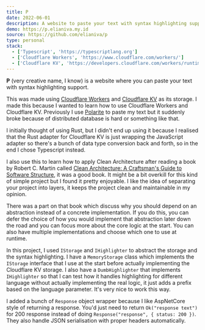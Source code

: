 ```yaml
---
title: P
date: 2022-06-01
description: A website to paste your text with syntax highlighting support.
demo: https://p.elianiva.my.id
source: https://github.com/elianiva/p
type: personal
stack:
  - ['Typescript', 'https://typescriptlang.org']
  - ['Cloudflare Workers', 'https://www.cloudflare.com/workers/']
  - ['Cloudflare KV', 'https://developers.cloudflare.com/workers/runtime-apis/kv/']
---
```


**P** (very creative name, I know) is a website where you can paste your text with syntax highlighting support.

This was made using [Cloudflare Workers](https://www.cloudflare.com/workers/) and [Cloudflare KV](https://developers.cloudflare.com/workers/runtime-apis/kv/) as its storage. I made this because I wanted to learn how to use Cloudflare Workers and Cloudflare KV. Previously I use [Polarite](https://github.com/teknologi-umum/polarite) to paste my text but it suddenly broke because of distributed database is hard or something like that.

I initially thought of using Rust, but I didn't end up using it because I realised that the Rust adapter for Cloudflare KV is just wrapping the JavaScript adapter so there's a bunch of data type conversion back and forth, so in the end I chose Typescript instead.

I also use this to learn how to apply Clean Architecture after reading a book by Robert C. Martin called [Clean Architecture: A Craftsman's Guide to Software Structure](https://www.amazon.co.uk/Clean-Architecture-Craftsmans-Software-Structure/dp/0134494164), it was a good book.
It might be a bit overkill for this kind of simple project but I found it pretty enjoyable. I like the idea of separating your project into layers, it keeps the project clean and maintainable in my opinion.

There was a part on that book which discuss why you should depend on an abstraction instead of a concrete implementation. If you do this, you can defer the choice of how you would implement that abstraction later down the road and you can focus more about the core logic at the start. You can also have multiple implementations and choose which one to use at runtime.

In this project, I used `IStorage` and `IHighlighter` to abstract the storage and the syntax highlighting. I have a `MemoryStorage` class which implements the `IStorage` interface that I use at the start before actually implementing the Cloudflare KV storage. I also have a `DumbHighlighter` that implements `IHighlighter` so that I can test how it handles highlighting for different language without actually implementing the real logic, it just adds a prefix based on the language parameter. It's very nice to work this way.

I added a bunch of `Response` object wrapper because I like AspNetCore style of returning a response. You'd just need to return `Ok("response text")` for 200 response instead of doing `Response("response", { status: 200 })`. They also handle JSON serialisation with proper headers automatically.
